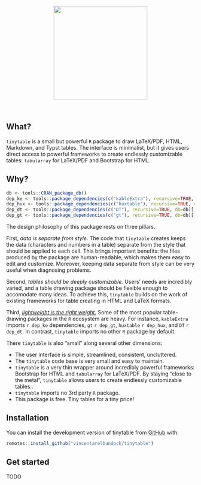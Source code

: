 
<p align="center">
<img src="man/figures/tinytable_logo.png" height = "250" class = "center">
</p>
<br>
<!-- badges: start -->
<!-- badges: end -->

## What?

`tinytable` is a small but powerful `R` package to draw LaTeX/PDF, HTML, Markdown, and Typst tables. The interface is minimalist, but it gives users direct access to powerful frameworks to create endlessly customizable tables: `tabularray` for LaTeX/PDF and Bootstrap for HTML.

## Why?

```r
db <- tools::CRAN_package_db()
dep_ke <- tools::package_dependencies(c("kableExtra"), recursive=TRUE, db=db)[[1]] |> length()
dep_hux <- tools::package_dependencies(c("huxtable"), recursive=TRUE, db=db)[[1]] |> length()
dep_dt <- tools::package_dependencies(c("DT"), recursive=TRUE, db=db)[[1]] |> length()
dep_gt <- tools::package_dependencies(c("gt"), recursive=TRUE, db=db)[[1]] |> length()
```
The design philosophy of this package rests on three pillars.

First, _data is separate from style_. The code that `tinytable` creates keeps the data (characters and numbers in a table) separate from the style that should be applied to each cell. This brings important benefits: the files produced by the package are human-readable, which makes them easy to edit and customize. Moreover, keeping data separate from style can be very useful when diagnosing problems.

Second, _tables should be deeply customizable._ Users' needs are incredibly varied, and a table drawing package should be flexible enough to accomodate many ideas. To achieve this, `tinytable` builds on the work of existing frameworks for table creating in HTML and LaTeX formats.

Third, [_lightweight is the right weight._](https://www.tinyverse.org/) Some of the most popular table-drawing packages in the `R` ecosystem are heavy. For instance, `kableExtra` imports `r dep_ke` dependencies, `gt` `r dep_gt`, `huxtable` `r dep_hux`, and `DT` `r dep_dt`. In contrast, `tinytable` imports no other `R`  package by default.

There `tinytable` is also "small" along several other dimensions:

* The user interface is simple, streamlined, consistent, uncluttered.
* The `tinytable` code base is very small and easy to maintain.
* `tinytable` is a very thin wrapper around incredibly powerful frameworks: Bootstrap for HTML and `tabularray` for LaTeX/PDF. By staying "close to the metal", `tinytable` allows users to create endlessly customizable tables:.
* `tinytable` imports no 3rd party `R` package. 
* This package is free. Tiny tables for a tiny price!

## Installation

You can install the development version of tinytable from [GitHub](https://github.com/) with:
``` r
remotes::install_github("vincentarelbundock/tinytable")
```


## Get started


TODO
